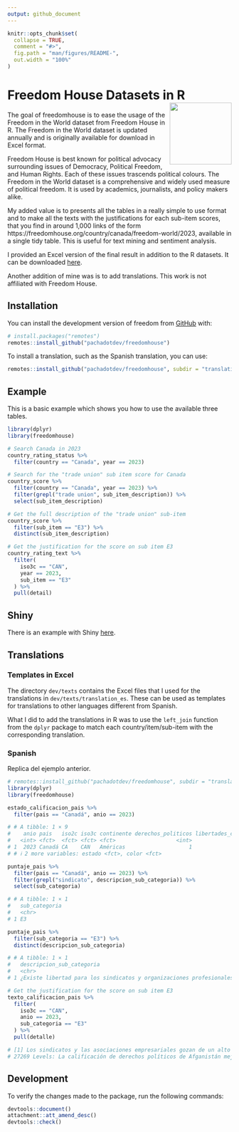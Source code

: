 ```yaml
---
output: github_document
---
```


<!-- README.md is generated from README.Rmd. Please edit that file -->

```r
knitr::opts_chunk$set(
  collapse = TRUE,
  comment = "#>",
  fig.path = "man/figures/README-",
  out.width = "100%"
)
```

# Freedom House Datasets in R <img src="man/figures/logo.svg" align="right" height="139" alt="" />

<!-- badges: start -->
<!-- badges: end -->

The goal of freedomhouse is to ease the usage of the Freedom in the World
dataset from Freedom House in R. The Freedom in the World dataset is updated
annually and is originally available for download in Excel format.

Freedom House is best known for political advocacy surrounding issues of 
Democracy, Political Freedom, and Human Rights. Each of these issues trascends
political colours. The Freedom in the World dataset is a comprehensive and
widely used measure of political freedom. It is used by academics, journalists,
and policy makers alike.

My added value is to presents all the tables in a really simple to use format
and to make all the texts with the justifications for each sub-item scores,
that you find in around 1,000 links of the form 
https://freedomhouse.org/country/canada/freedom-world/2023, available in a
single tidy table. This is useful for text mining and sentiment analysis.

I provided an Excel version of the final result in addition to the R datasets.
It can be downloaded [here](https://github.com/pachadotdev/freedomhouse/raw/main/exported-spreadsheets/freedom-house-excel.zip).

Another addition of mine was is to add translations. This work is not
affiliated with Freedom House.

## Installation

You can install the development version of freedom from [GitHub](https://github.com/) with:

``` r
# install.packages("remotes")
remotes::install_github("pachadotdev/freedomhouse")
```

To install a translation, such as the Spanish translation, you can use:

```r
remotes::install_github("pachadotdev/freedomhouse", subdir = "translations/es")
```

## Example

This is a basic example which shows you how to use the available three tables.

```r
library(dplyr)
library(freedomhouse)

# Search Canada in 2023
country_rating_status %>%
  filter(country == "Canada", year == 2023)

# Search for the "trade union" sub item score for Canada
country_score %>%
  filter(country == "Canada", year == 2023) %>%
  filter(grepl("trade union", sub_item_description)) %>%
  select(sub_item_description)

# Get the full description of the "trade union" sub-item
country_score %>%
  filter(sub_item == "E3") %>%
  distinct(sub_item_description)

# Get the justification for the score on sub item E3
country_rating_text %>%
  filter(
    iso3c == "CAN",
    year == 2023,
    sub_item == "E3"
  ) %>%
  pull(detail)
```

## Shiny

There is an example with Shiny [here](https://github.com/pachadotdev/freedomhouse/tree/main/shiny-demo).

## Translations

### Templates in Excel

The directory `dev/texts` contains the Excel files that I used for the
translations in `dev/texts/translation_es`. These can be used as templates for
translations to other languages different from Spanish.

What I did to add the translations in R was to use the `left_join` function
from the `dplyr` package to match each country/item/sub-item with the
corresponding translation.

### Spanish

Replica del ejemplo anterior.

```r
# remotes::install_github("pachadotdev/freedomhouse", subdir = "translations/es")
library(dplyr)
library(freedomhouse)

estado_calificacion_pais %>%
  filter(pais == "Canadá", anio == 2023)

# # A tibble: 1 × 9
#    anio pais   iso2c iso3c continente derechos_politicos libertades_civiles
#   <int> <fct>  <fct> <fct> <fct>                   <int>              <int>
# 1  2023 Canadá CA    CAN   Américas                    1                  1
# # ℹ 2 more variables: estado <fct>, color <fct>

puntaje_pais %>%
  filter(pais == "Canadá", anio == 2023) %>%
  filter(grepl("sindicato", descripcion_sub_categoria)) %>%
  select(sub_categoria)

# # A tibble: 1 × 1
#   sub_categoria
#   <chr>        
# 1 E3

puntaje_pais %>%
  filter(sub_categoria == "E3") %>%
  distinct(descripcion_sub_categoria)

# # A tibble: 1 × 1
#   descripcion_sub_categoria                                                     
#   <chr>                                                                         
# 1 ¿Existe libertad para los sindicatos y organizaciones profesionales o laboral…

# Get the justification for the score on sub item E3
texto_calificacion_pais %>%
  filter(
    iso3c == "CAN",
    anio == 2023,
    sub_categoria == "E3"
  ) %>%
  pull(detalle)

# [1] Los sindicatos y las asociaciones empresariales gozan de un alto nivel de afiliación y están bien organizados.
# 27269 Levels: La calificación de derechos políticos de Afganistán mejoró de 6 a 5 debido a una mayor actividad política de la oposición antes de las elecciones programadas, así como a modestos avances en la transparencia del gobierno. ...
```

## Development

To verify the changes made to the package, run the following commands:

```r
devtools::document()
attachment::att_amend_desc()
devtools::check()
```
